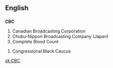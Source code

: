 ==English==

==={{initialism}}===
'''CBC'''

# Canadian Broadcasting Corporation
# Chubu-Nippon Broadcasting Company (Japan)
# Complete Blood Count

#Congressional Black Caucus

[[sk:CBC]]
